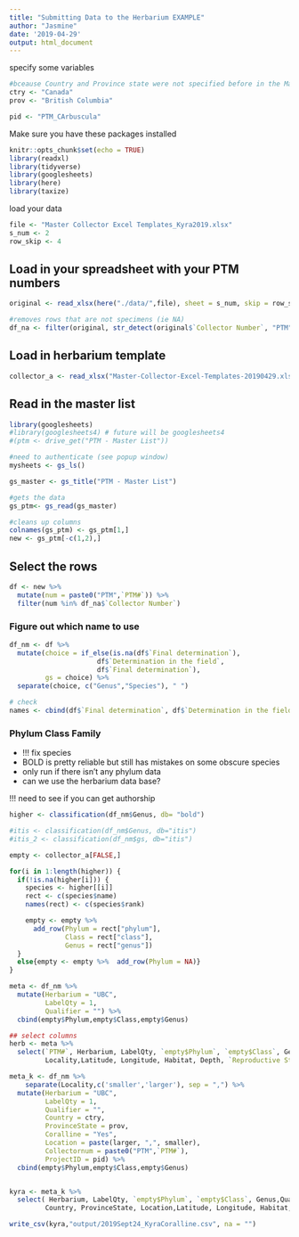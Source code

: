 ```yaml
---
title: "Submitting Data to the Herbarium EXAMPLE"
author: "Jasmine"
date: '2019-04-29'
output: html_document
---
```


specify some variables
```r
#bceause Country and Province state were not specified before in the Master list
ctry <- "Canada"
prov <- "British Columbia"

pid <- "PTM_CArbuscula"
```


Make sure you have these packages installed
```r
knitr::opts_chunk$set(echo = TRUE)
library(readxl)
library(tidyverse)
library(googlesheets)
library(here)
library(taxize)
```

load your data
```r
file <- "Master Collector Excel Templates_Kyra2019.xlsx"
s_num <- 2
row_skip <- 4
```

## Load in your spreadsheet with your PTM numbers
```r
original <- read_xlsx(here("./data/",file), sheet = s_num, skip = row_skip)

#removes rows that are not specimens (ie NA)
df_na <- filter(original, str_detect(original$`Collector Number`, "PTM"))
```

## Load in herbarium template
```r
collector_a <- read_xlsx("Master-Collector-Excel-Templates-20190429.xlsx",sheet = 2, skip = 4)
```


## Read in the master list
```r
library(googlesheets)
#library(googlesheets4) # future will be googlesheets4
#(ptm <- drive_get("PTM - Master List"))

#need to authenticate (see popup window)
mysheets <- gs_ls()

gs_master <- gs_title("PTM - Master List")

#gets the data
gs_ptm<- gs_read(gs_master)

#cleans up columns
colnames(gs_ptm) <- gs_ptm[1,]
new <- gs_ptm[-c(1,2),]
```

## Select the rows
```r
df <- new %>% 
  mutate(num = paste0("PTM",`PTM#`)) %>% 
  filter(num %in% df_na$`Collector Number`)
```

### Figure out which name to use
```r
df_nm <- df %>% 
  mutate(choice = if_else(is.na(df$`Final determination`),
                      df$`Determination in the field`,
                      df$`Final determination`),
         gs = choice) %>% 
  separate(choice, c("Genus","Species"), " ")

# check
names <- cbind(df$`Final determination`, df$`Determination in the field`, df$`genetic match/notes`)
```

### Phylum Class Family
- !!! fix species
- BOLD is pretty reliable but still has mistakes on some obscure species
- only run if there isn't any phylum data
- can we use the herbarium data base?

!!! need to see if you can get authorship
```r
higher <- classification(df_nm$Genus, db= "bold")

#itis <- classification(df_nm$Genus, db="itis")
#itis_2 <- classification(df_nm$gs, db="itis")

empty <- collector_a[FALSE,]

for(i in 1:length(higher)) {
  if(!is.na(higher[i])) {
    species <- higher[[i]]
    rect <- c(species$name)
    names(rect) <- c(species$rank)

    empty <- empty %>%
      add_row(Phylum = rect["phylum"],
              Class = rect["class"],
              Genus = rect["genus"])
  }
  else{empty <- empty %>%  add_row(Phylum = NA)}
}
```

```r
meta <- df_nm %>%
  mutate(Herbarium = "UBC",
         LabelQty = 1,
         Qualifier = "") %>% 
  cbind(empty$Phylum,empty$Class,empty$Genus)

## select columns
herb <- meta %>% 
  select(`PTM#`, Herbarium, LabelQty, `empty$Phylum`, `empty$Class`, Genus,Qualifier, Species, #Species Authonr
         Locality,Latitude, Longitude, Habitat, Depth, `Reproductive Status`, `Date Collected`, `Main Collector`, `PTM#`,Determiners, DeterminationDate, Notes )
```

```r
meta_k <- df_nm %>%
    separate(Locality,c('smaller','larger'), sep = ",") %>% 
  mutate(Herbarium = "UBC",
         LabelQty = 1,
         Qualifier = "",
         Country = ctry,
         ProvinceState = prov,
         Coralline = "Yes",
         Location = paste(larger, ",", smaller),
         Collectornum = paste0("PTM",`PTM#`),
         ProjectID = pid) %>% 
  cbind(empty$Phylum,empty$Class,empty$Genus)


kyra <- meta_k %>% 
  select( Herbarium, LabelQty, `empty$Phylum`, `empty$Class`, Genus,Qualifier, Species, #Species Authonr
         Country, ProvinceState, Location,Latitude, Longitude, Habitat, Depth, `Reproductive Status`, `Date Collected`, `Main Collector`,`Other collectors`, Collectornum, Determiners, DeterminationDate, Notes, Coralline)
```

```r
write_csv(kyra,"output/2019Sept24_KyraCoralline.csv", na = "")
```


